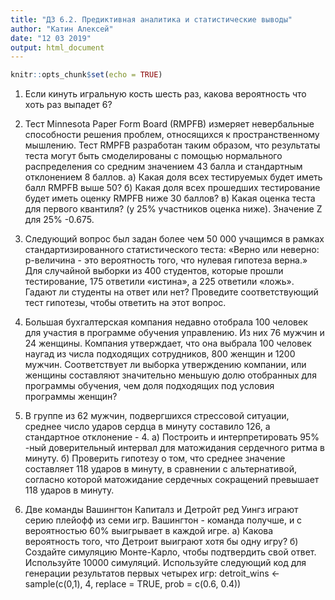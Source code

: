 ---
title: "ДЗ 6.2. Предиктивная аналитика и статистические выводы"
author: "Катин Алексей"
date: "12 03 2019"
output: html_document
---

```{r setup, include=FALSE}
knitr::opts_chunk$set(echo = TRUE)
```
1. Если кинуть игральную кость шесть раз, какова вероятность что хоть раз выпадет 6? 

2. Тест Minnesota Paper Form Board (RMPFB) измеряет невербальные способности решения проблем, относящихся к пространственному мышлению. Тест RMPFB разработан таким образом, что результаты теста могут быть смоделированы с помощью нормального распределения со средним значением 43 балла и стандартным отклонением 8 баллов.
а) Какая доля всех тестируемых будет иметь балл RMPFB выше 50?
б) Какая доля всех прошедших тестирование будет иметь оценку RMPFB ниже 30 баллов?
в) Какая оценка теста для первого квантиля? (у 25% участников оценка ниже). Значение Z для 25% -0.675.

3. Следующий вопрос был задан более чем 50 000 учащимся в рамках стандартизированного статистического теста: «Верно или неверно: р-величина - это вероятность того, что нулевая гипотеза верна.» Для случайной выборки из 400 студентов, которые прошли тестирование, 175 ответили «истина», а 225 ответили «ложь». Гадают ли студенты на ответ или нет? Проведите соответствующий тест гипотезы, чтобы ответить на этот вопрос.

4. Большая бухгалтерская компания недавно отобрала 100 человек для участия в программе обучения управлению. Из них 76 мужчин и 24 женщины. Компания утверждает, что она выбрала 100 человек наугад из числа подходящих сотрудников, 800 женщин и 1200 мужчин. Соответствует ли выборка утверждению компании, или женщины составляют значительно меньшую долю отобранных для программы обучения, чем доля подходящих под условия программы женщин?

5. В группе из 62 мужчин, подвергшихся стрессовой ситуации, среднее число ударов сердца в минуту составило 126, а стандартное отклонение - 4.
а) Построить и интерпретировать 95% -ный доверительный интервал для матожидания сердечного ритма в минуту.
б) Проверить гипотезу о том, что среднее значение составляет 118 ударов в минуту, в сравнении с альтернативой, согласно которой матожидание сердечных сокращений превышает 118 ударов в минуту.

6. Две команды Вашингтон Капиталз и Детройт ред Уингз играют серию плейофф из семи игр. Вашингтон - команда получше, и с вероятностью 60% выигрывает в каждой игре. 
а) Какова вероятность того, что Детроит выиграют хотя бы одну игру?
б) Создайте симуляцию Монте-Карло, чтобы подтвердить свой ответ. Используйте 10000 симуляций. 
Используйте следующий код для генерации результатов первых четырех игр:
detroit_wins <- sample(c(0,1), 4, replace = TRUE, prob = c(0.6, 0.4))